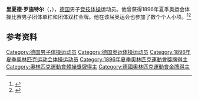 {{NoteTA|G1=Sports}}
'''里夏德·罗施特尔'''（{{lang-de|Richard Röstel}}，{{bd|1872年||？|}}），[[德国|德国]]男子[[竞技体操|竞技体操]]运动员。他曾获得1896年夏季奥运会体操比赛男子团体单杠和团体双杠金牌。他在该届奥运会也参加了数个个人小项。<ref>{{Cite web|title=Richard ROSTEL|url=https://www.olympic.org/richard-rostel|accessdate=2021-03-26|work=International Olympic Committee}}</ref><ref>{{cite web|url=https://www.olympedia.org/athletes/30301 |title=Richard Röstel |work=Olympedia |accessdate=2020-12-20}}</ref>

== 参考资料 ==
{{reflist}}

{{Authority control}}
{{DEFAULTSORT:Röstel, Richard}}
[[Category:德国男子体操运动员|Category:德国男子体操运动员]]
[[Category:德国奥运体操运动员|Category:德国奥运体操运动员]]
[[Category:1896年夏季奥林匹克运动会体操运动员|Category:1896年夏季奥林匹克运动会体操运动员]]
[[Category:1896年夏季奧林匹克運動會獎牌得主|Category:1896年夏季奧林匹克運動會獎牌得主]]
[[Category:奧林匹克運動會體操獎牌得主|Category:奧林匹克運動會體操獎牌得主]]
[[Category:德國奧林匹克運動會金牌得主|Category:德國奧林匹克運動會金牌得主]]
